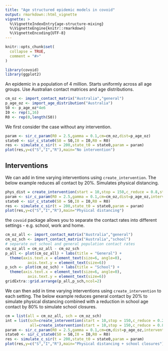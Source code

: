 ```yaml
---
title: "Age structured epidemic models in covoid"
output: rmarkdown::html_vignette
vignette: >
  %\VignetteIndexEntry{age-structure-mixing}
  %\VignetteEngine{knitr::rmarkdown}
  %\VignetteEncoding{UTF-8}
---
```


```r
knitr::opts_chunk$set(
  collapse = TRUE,
  comment = "#>"
)
```

```r
library(covoid)
library(ggplot2)
```

An epidemic in a population of 4 million. Starts uniformly across all age groups. Use Australian contact matrices and age distributions.

```r
cm_oz <- import_contact_matrix("Australia","general")
p_age_oz <- import_age_distribution("Australia")
S0 <- p_age_oz*4e6
I0 <- rep(1,16)
R0 <- rep(0,length(S0))
```

We first consider the case without any intervention.

```r
param <- sir_c_param(R0 = 2.5,gamma = 0.1,cm=cm_oz,dist=p_age_oz)
state0 <- sir_c_state0(S0 = S0,I0 = I0,R0 = R0)
res <- simulate_c_sir(t = 200,state_t0 = state0,param = param)
plot(res,y=c("S","I","R"),main="No intervention")
```

## Interventions

We can add in time varying interventions using `create_intervention`. The below example reduces all 
contact by 20%. Simulates physical distancing.

```r
phys_dist = create_intervention(start = 10,stop = 150,c_reduce = 0.8,start_delay = 5,stop_delay = 5)
param <- sir_c_param(R0 = 2.5,gamma = 0.1,cm=cm_oz,dist=p_age_oz,intervention = phys_dist)
state0 <- sir_c_state0(S0 = S0,I0 = I0,R0 = R0)
res <- simulate_c_sir(t = 200,state_t0 = state0,param = param)
plot(res,y=c("S","I","R"),main="Physical distancing")
```

the `covoid` package allows you to separate the contact rates into different settings - e.g. school, work and home. 

```r
cm_oz_all <- import_contact_matrix("Australia","general")
cm_oz_sch <- import_contact_matrix("Australia","school")
# separate out school and general population contact rates
cm_oz_all = cm_oz_all - cm_oz_sch
p_all <- plot(cm_oz_all) + labs(title = "General") +
  theme(axis.text.x = element_text(size=6, angle=0),
          axis.text.y = element_text(size=6))
p_sch <- plot(cm_oz_sch) + labs(title = "School") +
  theme(axis.text.x = element_text(size=6, angle=0),
          axis.text.y = element_text(size=6))
gridExtra::grid.arrange(p_all,p_sch,ncol=2)
```

We can then add in time varying interventions using `create_intervention` to each setting. The below example reduces general contact by 20% to simulate physical distancing combined with a reduction in school age contact by 80% to simulate school closures.

```r
cm = list(all = cm_oz_all, sch = cm_oz_sch)
int = list(sch=create_intervention(start = 10,stop = 150,c_reduce = 0.2,start_delay = 5,stop_delay = 5),
           all=create_intervention(start = 10,stop = 150,c_reduce = 0.8,start_delay = 5,stop_delay = 5))
param <- sir_c_param(R0 = 2.5,gamma = 0.1,cm=cm,dist=p_age_oz,intervention = int)
state0 <- sir_c_state0(S0 = S0,I0 = I0,R0 = R0)
res <- simulate_c_sir(t = 200,state_t0 = state0,param = param)
plot(res,y=c("S","I","R"),main="Physical distancing + school closures")
```
